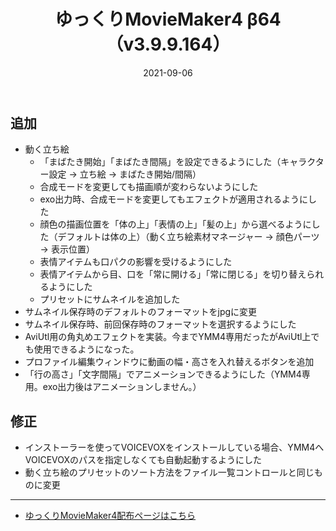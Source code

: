 ﻿---
title: ゆっくりMovieMaker4 β64 （v3.9.9.164）
date: 2021-09-06
tags: [YMM4,お知らせ]
---
## 追加
- 動く立ち絵
	- 「まばたき開始」「まばたき間隔」を設定できるようにした（キャラクター設定 → 立ち絵 → まばたき開始/間隔）
	- 合成モードを変更しても描画順が変わらないようにした
	- exo出力時、合成モードを変更してもエフェクトが適用されるようにした
	- 顔色の描画位置を「体の上」「表情の上」「髪の上」から選べるようにした（デフォルトは体の上）（動く立ち絵素材マネージャー → 顔色パーツ → 表示位置）
	- 表情アイテムも口パクの影響を受けるようにした
	- 表情アイテムから目、口を「常に開ける」「常に閉じる」を切り替えられるようにした
	- プリセットにサムネイルを追加した
- サムネイル保存時のデフォルトのフォーマットをjpgに変更
- サムネイル保存時、前回保存時のフォーマットを選択するようにした
- AviUtl用の角丸めエフェクトを実装。今までYMM4専用だったがAviUtl上でも使用できるようになった。
- プロファイル編集ウィンドウに動画の幅・高さを入れ替えるボタンを追加
- 「行の高さ」「文字間隔」でアニメーションできるようにした（YMM4専用。exo出力後はアニメーションしません。）
## 修正
- インストーラーを使ってVOICEVOXをインストールしている場合、YMM4へVOICEVOXのパスを指定しなくても自動起動するようにした
- 動く立ち絵のプリセットのソート方法をファイル一覧コントロールと同じものに変更

---

- [ゆっくりMovieMaker4配布ページはこちら](/ymm4/)